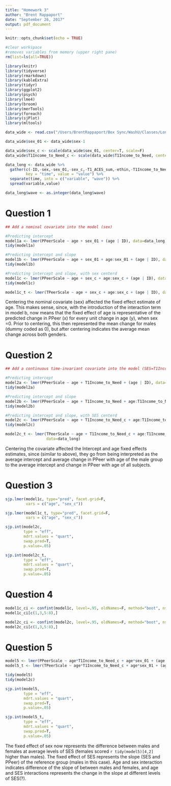 ```yaml
---
title: "Homework 3"
author: "Brent Rappaport"
date: "September 26, 2017"
output: pdf_document
---
```


```r
knitr::opts_chunk$set(echo = TRUE)

#clear workspace
#removes variables from memory (upper right pane)
rm(list=ls(all=TRUE)) 

library(knitr)
library(tidyverse)
library(rmarkdown)
library(kableExtra)
library(tidyr)
library(ggplot2)
library(psych)
library(lme4)
library(broom)
library(merTools)
library(foreach)
library(sjPlot)
library(mltools)

data_wide <- read.csv("/Users/BrentRappaport/Box Sync/WashU/Classes/Longtudinal Methods/1-descriptives-and-graphs-brappaport/Rappaport_data.csv")

data_wide$sex_01 <- data_wide$sex-1

data_wide$sex_c <- scale(data_wide$sex_01, center=T, scale=F)
data_wide$T1Income_to_Need_c <- scale(data_wide$T1Income_to_Need, center=T, scale=F)

data_long <- data_wide %>% 
  gather(c(-ID,-sex,-sex_01,-sex_c,-T1_ACES_sum,-ethin,-T1Income_to_Need,-T1Income_to_Need_c,-IQ), 
         key = "time", value = "value") %>% 
  separate(time, into = c("variable", "wave")) %>%
  spread(variable,value)

data_long$wave <- as.integer(data_long$wave)
```


# Question 1
```r
## Add a nominal covariate into the model (sex)

#Predicting intercept
model1a <- lmer(PPeerScale ~ age + sex_01 + (age | ID), data=data_long)
tidy(model1a)

#Predicting intercept and slope
model1b <- lmer(PPeerScale ~ age + sex_01 + age:sex_01 + (age | ID), data=data_long)
tidy(model1b)

#Predicting intercept and slope, with sex centerd
model1c <- lmer(PPeerScale ~ age + sex_c + age:sex_c + (age | ID), data=data_long)
tidy(model1c)

model1c_t <- lmer(TPeerScale ~ age + sex_c + age:sex_c + (age | ID), data=data_long)
```
Centering the nominal covariate (sex) affected the fixed effect estimate of age. This makes sense, since, with the introduction of the interaction term in model b, now means that the fixed effect of age is representative of the predicted change in PPeer (x) for every unit change in age (y), when sex =0. Prior to centering, this then represented the mean change for males (dummy coded as 0), but after centering indicates the average mean change across both genders.


# Question 2
```r
## Add a continuous time-invariant covariate into the model (SES=T1Income_to_Need)

#Predicting intercept
model2a <- lmer(PPeerScale ~ age + T1Income_to_Need + (age | ID), data=data_long)
tidy(model2a)

#Predicting intercept and slope
model2b <- lmer(PPeerScale ~ age + T1Income_to_Need + age:T1Income_to_Need + (age | ID), data=data_long)
tidy(model2b)

#Predicting intercept and slope, with SES centerd
model2c <- lmer(PPeerScale ~ age + T1Income_to_Need_c + age:T1Income_to_Need_c + (age | ID), data=data_long)
tidy(model2c)

model2c_t <- lmer(TPeerScale ~ age + T1Income_to_Need_c + age:T1Income_to_Need_c + (age | ID),
                  data=data_long)
```
Centering the covariate affected the Intercept and age fixed effects estimates, since (similar to above), they go from being interpreted as the average intercept and average change in PPeer with age of the male group to the average intercept and change in PPeer with age of all subjects.


# Question 3
```r
sjp.lmer(model1c, type="pred", facet.grid=F,
         vars = c("age", "sex_c"))

sjp.lmer(model1c_t, type="pred", facet.grid=F,
         vars = c("age", "sex_c"))

sjp.int(model2c, 
        type = "eff",
        mdrt.values = "quart",
        swap.pred=T,
        p.value=.05)

sjp.int(model2c_t, 
        type = "eff",
        mdrt.values = "quart",
        swap.pred=T,
        p.value=.05)
```


# Question 4
```r
model1c_ci <- confint(model1c, level=.95, oldNames=F, method="boot", nsim=100)
model1c_ci[c(1,3,5:8),]

model2c_ci <- confint(model2c, level=.95, oldNames=F, method="boot", nsim=100)
model2c_ci[c(1,3,5:8),]
```


# Question 5
```r
model5 <- lmer(PPeerScale ~ age*T1Income_to_Need_c + age*sex_01 + (age | ID), data=data_long)
model5_t <- lmer(TPeerScale ~ age*T1Income_to_Need_c + age*sex_01 + (age | ID), data=data_long)

tidy(model5)
tidy(model2c)

sjp.int(model5, 
        type = "eff",
        mdrt.values = "quart",
        swap.pred=T,
        p.value=.05)

sjp.int(model5_t, 
        type = "eff",
        mdrt.values = "quart",
        swap.pred=T,
        p.value=.05)
```
The fixed effect of sex now represents the difference between males and females at average levels of SES (females scored `r tidy(model5)[4,2]` higher than males). The fixed effect of SES represents the slope (SES and PPeer) of the reference group (males in this case). Age and sex interaction indicates difference of the slope of between males and females, and age and SES interactions represents the change in the slope at different levels of SES(?).